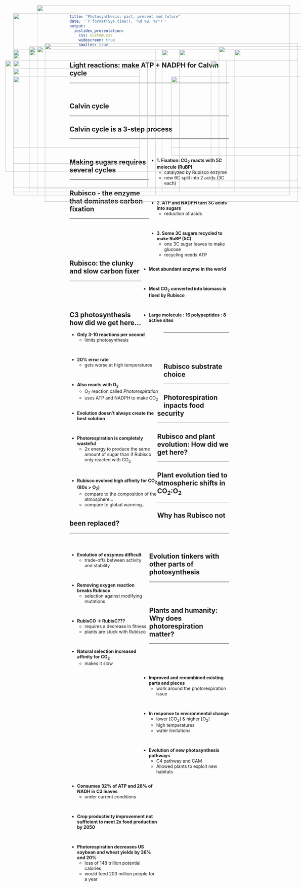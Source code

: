 ```yaml
---
title: "Photosynthesis: past, present and future"
date: '`r format(Sys.time(), "%d %B, %Y")`'
output: 
  ioslides_presentation:
    css: custom.css
    widescreen: true
    smaller: true
---
```


<!-- ## Review: Light energy to chemical energy -->
<!-- <hr> -->

<!-- <IMG STYLE="position:absolute; TOP:265px; LEFT:25px; WIDTH:400px; HEIGHT:300px" SRC="images/chlorophyll.jpeg"> -->

<!-- <IMG STYLE="position:absolute; TOP:200px; LEFT:500px; WIDTH:550px; HEIGHT:450px" SRC="images/photosystem.jpeg"> -->

<!-- ## Review: Calvin cycle -->
<!-- <hr> -->

<!-- <IMG STYLE="position:absolute; TOP:210px; LEFT:50px; WIDTH:550px; HEIGHT:400px" SRC="images/calvin.png"> -->

<!-- <IMG STYLE="position:absolute; TOP:185px; LEFT:625px; WIDTH:400px; HEIGHT:450px" SRC="images/calvin2.png"> -->

## Light reactions: make ATP + NADPH for Calvin cycle
<hr>
<br/>

<IMG STYLE="position:absolute; TOP:190px; LEFT:100px; WIDTH:900px; HEIGHT:450px" SRC="images/photosystems2.png">

## 

<IMG STYLE="position:absolute; TOP:50px; LEFT:125px; WIDTH:800px; HEIGHT:600px" SRC="images/mill.jpg">

## Calvin cycle
<hr>

<IMG STYLE="position:absolute; TOP:250px; LEFT:50px; WIDTH:400px; HEIGHT:300px" SRC="images/calvin3.jpg">

<IMG STYLE="position:absolute; TOP:190px; LEFT:575px; WIDTH:450px; HEIGHT:450px" SRC="images/photosynthesis.png">

## Calvin cycle is a 3-step process
<hr>
<br/>

<IMG STYLE="position:absolute; TOP:200px; LEFT:50px; WIDTH:450px; HEIGHT:450px" SRC="images/calvin.jpg">


<div style="float: right; width: 50%;">

* **1. Fixation: CO~2~ reacts with 5C molecule (RuBP)**
    + catalyzed by Rubisco enzyme
    + new 6C split into 2 acids (3C each)


<br/>

* **2. ATP and NADPH turn 3C acids into sugars**
    + reduction of acids

<br/>

* **3. Some 3C sugars recycled to make RuBP (5C)**
    + one 3C sugar leaves to make glucose
    + recycling needs ATP
    
 </div>

## Making sugars requires several cycles
<hr>

<IMG STYLE="position:absolute; TOP:190px; LEFT:50px; WIDTH:450px; HEIGHT:450px" SRC="images/calvin2.jpg">

<IMG STYLE="position:absolute; TOP:275px; LEFT:550px; WIDTH:500px; HEIGHT:250px" SRC="images/equation2.png">

## Rubisco - the enzyme that dominates carbon fixation
<hr>
<br/>
<br/>
<br/>
<br/>
<br/>

<IMG STYLE="position:absolute; TOP:225px; LEFT:50px; WIDTH:425px; HEIGHT:400px" SRC="images/rubisco.jpg">

<div style="float: right; width: 55%;">

* **Most abundant enzyme in the world**

<br/>

* **Most CO~2~ converted into biomass is fixed by Rubisco**

<br/>

* **Large molecule : 16 polypeptides : 8 active sites**

</div>

## Rubisco: the clunky and slow carbon fixer
<hr>
<br/>
<br/>
<br/>

<div style="float: left; width: 59%;">

* **Only 3-10 reactions per second**
    + limits photosynthesis
    
<br/>

* **20% error rate**
    + gets worse at high temperatures

<br/>

* **Also reacts with O~2~**
    + O~2~ reaction called *Photorespiration*
    + uses ATP and NADPH to make CO~2~

  

</div>

<IMG STYLE="position:absolute; TOP:275px; LEFT:550px; WIDTH:500px; HEIGHT:225px" SRC="images/photorespiration.jpeg">

## C3 photosynthesis how did we get here...
<hr>
<br/>
<br/>
<br/>

<div style="float: left; width: 55%;">

* **Evolution doesn't always create the best solution**

<br/>

* **Photorespiration is completely wasteful**
    + 2x energy to produce the same amount of sugar than if Rubisco only reacted with CO~2~

<br/>

* **Rubisco evolved high affinity for CO~2~ (80x > O~2~)** 
    + compare to the composition of the atmosphere...
    + compare to global warming...

 </div>

<IMG STYLE="position:absolute; TOP:225px; LEFT:675px; WIDTH:275px; HEIGHT:380px" SRC="images/atmosphere.png">

## Rubisco substrate choice
<hr>

<IMG STYLE="position:absolute; TOP:225px; LEFT:25px; WIDTH:700px; HEIGHT:350px" SRC="images/rubisco_temp.png">

<IMG STYLE="position:absolute; TOP:190px; LEFT:750px; WIDTH:225px; HEIGHT:450px" SRC="images/atmosphere.png">

## Photorespiration inpacts food security
<hr>

<IMG STYLE="position:absolute; TOP:170px; LEFT:150px; WIDTH:800px; HEIGHT:500px" SRC="images/crop-yield-map.png">

## Rubisco and plant evolution: How did we get here?
<hr>

<IMG STYLE="position:absolute; TOP:180px; LEFT:125px; WIDTH:800px; HEIGHT:450px" SRC="images/evolution_rubisco3.jpg">

## Plant evolution tied to atmospheric shifts in CO~2~:O~2~
<hr>

<IMG STYLE="position:absolute; TOP:180px; LEFT:100px; WIDTH:925px; HEIGHT:450px" SRC="images/evolution_rubisco2.jpg">

##

<IMG STYLE="position:absolute; TOP:75px; LEFT:50px; WIDTH:1000px; HEIGHT:550px" SRC="images/evol_rubisco.jpg">

## Why has Rubisco not been replaced?
<hr>
<br/>
 
<div style="float: left; width: 50%;">

* **Evolution of enzymes difficult**
    * trade-offs between activity and stability
 
 <br/>
 
* **Removing oxygen reaction breaks Rubisco**
    * selection against modifying mutations

<br/>

* **RubisCO → RubisC???**
    + requires a decrease in fitness 
    + plants are stuck with Rubisco
    
 <br/>
 
* **Natural selection increased affinity for CO~2~**
    + makes it slow

</div>

<IMG STYLE="position:absolute; TOP:190px; LEFT:520px; WIDTH:580px; HEIGHT:450px" SRC="images/rubisco_mutations.jpg">

## Evolution tinkers with other parts of photosynthesis
<hr>
<br/>
<br/>

<IMG STYLE="position:absolute; TOP:275px; LEFT:50px; WIDTH:400px; HEIGHT:225px" SRC="images/c3c4cam.jpg">

<div style="float: right; width: 55%;">

* **Improved and recombined existing parts and pieces**
    + work around the photorespiration issue
 
<br/>

* **In response to environmental change**
    + lower [CO~2~] & higher [O~2~]
    + high temperatures 
    + water limitations 

<br/>

* **Evolution of new photosynthesis pathways**
    + C4 pathway and CAM
    + Allowed plants to exploit new habitats
</div>


## Plants and humanity: Why does photorespiration matter?
<hr>
<br/>
<br/>
<br/>

<div style="float: left; width: 55%;">

* **Consumes 32% of ATP and 28% of NADH in C3 leaves**
    + under current conditions

<br/>

* **Crop productivity improvement not sufficient to meet 2x food production by 2050**

<br/>

* **Photorespiration decreases US soybean and wheat yields by 36% and 20%**
    + loss of 148 trillion potential calories
    + would feed 203 million people for a year

</div>

<IMG STYLE="position:absolute; TOP:180px; LEFT:700px; WIDTH:300px; HEIGHT:450px" SRC="images/photo_costs.png">